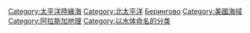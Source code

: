 {{catmore|白令海}}
{{DEFAULTSORT:Bering}}
{{Commonscat|Bering Sea}}

[[Category:太平洋陸緣海|Category:太平洋陸緣海]]
[[Category:北太平洋|Category:北太平洋]]
[[Category:俄羅斯海域|Берингово]]
[[Category:美國海域|Category:美國海域]]
[[Category:阿拉斯加地理|Category:阿拉斯加地理]]
[[Category:以水体命名的分类|Category:以水体命名的分类]]